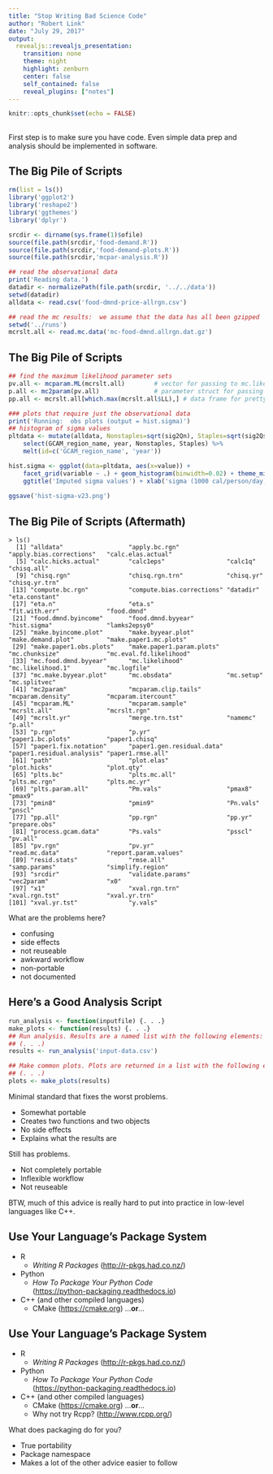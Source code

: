 ```yaml
---
title: "Stop Writing Bad Science Code"
author: "Robert Link"
date: "July 29, 2017"
output: 
  revealjs::revealjs_presentation:
    transition: none
    theme: night
    highlight: zenburn
    center: false
    self_contained: false
    reveal_plugins: ["notes"]
---
```


```r
knitr::opts_chunk$set(echo = FALSE)
```

## {data-background="figs/rube-goldberg.png"}

<aside class="notes">
First step is to make sure you have code.  Even simple data prep and 
analysis should be implemented in software.
</aside>

## The Big Pile of Scripts

```R
rm(list = ls())
library('ggplot2')
library('reshape2')
library('ggthemes')
library('dplyr')

srcdir <- dirname(sys.frame(1)$ofile)
source(file.path(srcdir,'food-demand.R'))
source(file.path(srcdir,'food-demand-plots.R'))
source(file.path(srcdir,'mcpar-analysis.R'))

## read the observational data
print('Reading data.')
datadir <- normalizePath(file.path(srcdir, '../../data'))
setwd(datadir)
alldata <- read.csv('food-dmnd-price-allrgn.csv')

## read the mc results:  we assume that the data has all been gzipped
setwd('../runs')
mcrslt.all <- read.mc.data('mc-food-dmnd.allrgn.dat.gz')
```

## The Big Pile of Scripts
```R
## find the maximum likelihood parameter sets
pv.all <- mcparam.ML(mcrslt.all)        # vector for passing to mc.likelihood 
p.all <- mc2param(pv.all)               # parameter struct for passing to food.dmnd
pp.all <- mcrslt.all[which.max(mcrslt.all$LL),] # data frame for pretty-printing

### plots that require just the observational data
print('Running:  obs plots (output = hist.sigma)')
## histogram of sigma values
pltdata <- mutate(alldata, Nonstaples=sqrt(sig2Qn), Staples=sqrt(sig2Qs)) %>%
    select(GCAM_region_name, year, Nonstaples, Staples) %>%
    melt(id=c('GCAM_region_name', 'year'))

hist.sigma <- ggplot(data=pltdata, aes(x=value)) +
    facet_grid(variable ~ .) + geom_histogram(binwidth=0.02) + theme_minimal() +
    ggtitle('Imputed sigma values') + xlab('sigma (1000 cal/person/day)')
    
ggsave('hist-sigma-v23.png')    
```

## The Big Pile of Scripts (Aftermath)
```
> ls()
  [1] "alldata"                  "apply.bc.rgn"             "apply.bias.corrections"   "calc.elas.actual"        
  [5] "calc.hicks.actual"        "calc1eps"                 "calc1q"                   "chisq.all"               
  [9] "chisq.rgn"                "chisq.rgn.trn"            "chisq.yr"                 "chisq.yr.trn"            
 [13] "compute.bc.rgn"           "compute.bias.corrections" "datadir"                  "eta.constant"            
 [17] "eta.n"                    "eta.s"                    "fit.with.err"             "food.dmnd"               
 [21] "food.dmnd.byincome"       "food.dmnd.byyear"         "hist.sigma"               "lamks2epsy0"             
 [25] "make.byincome.plot"       "make.byyear.plot"         "make.demand.plot"         "make.paper1.mc.plots"    
 [29] "make.paper1.obs.plots"    "make.paper1.param.plots"  "mc.chunksize"             "mc.eval.fd.likelihood"   
 [33] "mc.food.dmnd.byyear"      "mc.likelihood"            "mc.likelihood.1"          "mc.logfile"              
 [37] "mc.make.byyear.plot"      "mc.obsdata"               "mc.setup"                 "mc.splitvec"             
 [41] "mc2param"                 "mcparam.clip.tails"       "mcparam.density"          "mcparam.itercount"       
 [45] "mcparam.ML"               "mcparam.sample"           "mcrslt.all"               "mcrslt.rgn"              
 [49] "mcrslt.yr"                "merge.trn.tst"            "namemc"                   "p.all"                   
 [53] "p.rgn"                    "p.yr"                     "paper1.bc.plots"          "paper1.chisq"            
 [57] "paper1.fix.notation"      "paper1.gen.residual.data" "paper1.residual.analysis" "paper1.rmse.all"         
 [61] "path"                     "plot.elas"                "plot.hicks"               "plot.qty"                
 [65] "plts.bc"                  "plts.mc.all"              "plts.mc.rgn"              "plts.mc.yr"              
 [69] "plts.param.all"           "Pm.vals"                  "pmax8"                    "pmax9"                   
 [73] "pmin8"                    "pmin9"                    "Pn.vals"                  "pnscl"                   
 [77] "pp.all"                   "pp.rgn"                   "pp.yr"                    "prepare.obs"             
 [81] "process.gcam.data"        "Ps.vals"                  "psscl"                    "pv.all"                  
 [85] "pv.rgn"                   "pv.yr"                    "read.mc.data"             "report.param.values"     
 [89] "resid.stats"              "rmse.all"                 "samp.params"              "simplify.region"         
 [93] "srcdir"                   "validate.params"          "vec2param"                "x0"                      
 [97] "x1"                       "xval.rgn.trn"             "xval.rgn.tst"             "xval.yr.trn"             
[101] "xval.yr.tst"              "y.vals"
```
<aside class="notes">
What are the problems here?

* confusing
* side effects
* not reuseable
* awkward workflow
* non-portable
* not documented
</aside>

## Here's a Good Analysis Script

```R
run_analysis <- function(inputfile) {. . .}
make_plots <- function(results) {. . .}
## Run analysis. Results are a named list with the following elements:
## (. . .)
results <- run_analysis('input-data.csv')

## Make common plots. Plots are returned in a list with the following elements:
## (. . .)
plots <- make_plots(results)
```

<aside class="notes">
Minimal standard that fixes the worst problems.

* Somewhat portable
* Creates two functions and two objects
* No side effects
* Explains what the results are

Still has problems.

* Not completely portable
* Inflexible workflow
* Not reuseable

BTW, much of this advice is really hard to put into practice in low-level languages like C++.
</aside>

## Use Your Language's Package System

- R 
    + _Writing R Packages_ ([http://r-pkgs.had.co.nz/](http://r-pkgs.had.co.nz/))
- Python
    + _How To Package Your Python Code_ <br/> ([https://python-packaging.readthedocs.io](https://python-packaging.readthedocs.io))
- C++ (and other compiled languages) 
    + CMake ([https://cmake.org](https://cmake.org))   ...**or**...

## Use Your Language's Package System

- R 
    + _Writing R Packages_ ([http://r-pkgs.had.co.nz/](http://r-pkgs.had.co.nz/))
- Python
    + _How To Package Your Python Code_ <br/> ([https://python-packaging.readthedocs.io](https://python-packaging.readthedocs.io))
- C++ (and other compiled languages) 
    + CMake ([https://cmake.org](https://cmake.org))   ...**or**...
    + Why not try Rcpp?  ([http://www.rcpp.org/](http://www.rcpp.org/))

<aside class="notes">
What does packaging do for you?

* True portability
* Package namespace
* Makes a lot of the other advice easier to follow
</aside>